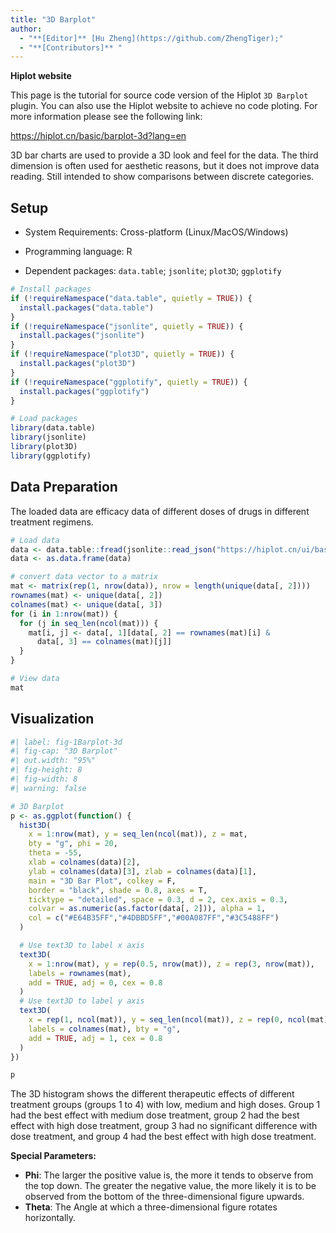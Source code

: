 ```yaml
---
title: "3D Barplot"
author:
  - "**[Editor]** [Hu Zheng](https://github.com/ZhengTiger);"
  - "**[Contributors]** "
---
```


::: callout-note
**Hiplot website**

This page is the tutorial for source code version of the Hiplot `3D Barplot` plugin. You can also use the Hiplot website to achieve no code ploting. For more information please see the following link:

<https://hiplot.cn/basic/barplot-3d?lang=en>
:::

3D bar charts are used to provide a 3D look and feel for the data. The third dimension is often used for aesthetic reasons, but it does not improve data reading. Still intended to show comparisons between discrete categories.

## Setup

-   System Requirements: Cross-platform (Linux/MacOS/Windows)

-   Programming language: R

-   Dependent packages: `data.table`; `jsonlite`; `plot3D`; `ggplotify`

```r
# Install packages
if (!requireNamespace("data.table", quietly = TRUE)) {
  install.packages("data.table")
}
if (!requireNamespace("jsonlite", quietly = TRUE)) {
  install.packages("jsonlite")
}
if (!requireNamespace("plot3D", quietly = TRUE)) {
  install.packages("plot3D")
}
if (!requireNamespace("ggplotify", quietly = TRUE)) {
  install.packages("ggplotify")
}

# Load packages
library(data.table)
library(jsonlite)
library(plot3D)
library(ggplotify)
```

## Data Preparation

The loaded data are efficacy data of different doses of drugs in different treatment regimens.

```r
# Load data
data <- data.table::fread(jsonlite::read_json("https://hiplot.cn/ui/basic/barplot-3d/data.json")$exampleData$textarea[[1]])
data <- as.data.frame(data)

# convert data vector to a matrix
mat <- matrix(rep(1, nrow(data)), nrow = length(unique(data[, 2])))
rownames(mat) <- unique(data[, 2])
colnames(mat) <- unique(data[, 3])
for (i in 1:nrow(mat)) {
  for (j in seq_len(ncol(mat))) {
    mat[i, j] <- data[, 1][data[, 2] == rownames(mat)[i] &
      data[, 3] == colnames(mat)[j]]
  }
}

# View data
mat
```

## Visualization

```r
#| label: fig-1Barplot-3d
#| fig-cap: "3D Barplot"
#| out.width: "95%"
#| fig-height: 8
#| fig-width: 8
#| warning: false

# 3D Barplot
p <- as.ggplot(function() {
  hist3D(
    x = 1:nrow(mat), y = seq_len(ncol(mat)), z = mat,
    bty = "g", phi = 20,
    theta = -55,
    xlab = colnames(data)[2],
    ylab = colnames(data)[3], zlab = colnames(data)[1],
    main = "3D Bar Plot", colkey = F,
    border = "black", shade = 0.8, axes = T,
    ticktype = "detailed", space = 0.3, d = 2, cex.axis = 0.3,
    colvar = as.numeric(as.factor(data[, 2])), alpha = 1,
    col = c("#E64B35FF","#4DBBD5FF","#00A087FF","#3C5488FF")
  )

  # Use text3D to label x axis
  text3D(
    x = 1:nrow(mat), y = rep(0.5, nrow(mat)), z = rep(3, nrow(mat)),
    labels = rownames(mat),
    add = TRUE, adj = 0, cex = 0.8
  )
  # Use text3D to label y axis
  text3D(
    x = rep(1, ncol(mat)), y = seq_len(ncol(mat)), z = rep(0, ncol(mat)),
    labels = colnames(mat), bty = "g",
    add = TRUE, adj = 1, cex = 0.8
  )
})

p
```

The 3D histogram shows the different therapeutic effects of different treatment groups (groups 1 to 4) with low, medium and high doses. Group 1 had the best effect with medium dose treatment, group 2 had the best effect with high dose treatment, group 3 had no significant difference with dose treatment, and group 4 had the best effect with high dose treatment.

::: callout-tip
**Special Parameters: **

- **Phi**: The larger the positive value is, the more it tends to observe from the top down. The greater the negative value, the more likely it is to be observed from the bottom of the three-dimensional figure upwards.
- **Theta**: The Angle at which a three-dimensional figure rotates horizontally.
:::


